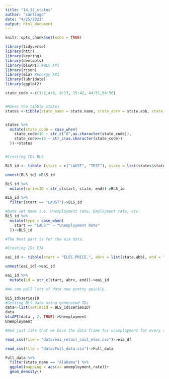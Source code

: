 ```yaml
---
title: "14_32_states"
author: "santiago"
date: "4/25/2021"
output: html_document
---
```


```r
knitr::opts_chunk$set(echo = TRUE)
```

```r
library(tidyverse)
library(httr)
library(keyring)
library(devtools)
library(blsAPI) #BLS API
library(rjson)
library(eia) #Energy API
library(lubridate)
library(ggplot2)
```

```r
state_code <-c(1:2,4:6, 8:13, 15:42, 44:51,54:56)


#Makes the tibble states
states <-tibble(state_name = state.name, state_abrv = state.abb, state_code = state_code)


states %>% 
  mutate(state_code = case_when(
    state_code<10 ~ str_c("0",as.character(state_code)),
    state_code>=10 ~ str_c(as.character(state_code))
  ))->states


#Creating IDs BLS

BLS_id <- tibble (start = c("LAUST", "TEST"), state = list(states$state_code), end = "0000000000003")

unnest(BLS_id)->BLS_id

BLS_id %>% 
  mutate(seriesID = str_c(start, state, end))->BLS_id

BLS_id %>% 
  filter(start == "LAUST")->BLS_id

#Data set name i.e. Unemployment rate, Employment rate, etc.
BLS_id %>% 
  mutate(type = case_when(
    start == "LAUST" ~ "Unemployment Rate"
  ))->BLS_id

#The Next part is for the eia data.

#Creating IDs EIA

eai_id <- tibble(start = "ELEC.PRICE.", abrv = list(state.abb), end = "-IND.M")

unnest(eai_id)->eai_id

eai_id %>% 
  mutate(id = str_c(start, abrv, end))->eai_id

#We can pull lots of data now pretty quickly.

BLS_id$seriesID
#Getting BLS data using generated IDs
data<-list(seriesid = BLS_id$seriesID)
data
blsAPI(data , 2, TRUE)->Unemployment
Unemployment

#And just like that we have the data frame for unemployment for every state for a year.

read_csv(file = "data/eai_retail_cost_elec.csv")->eia_df

```


```r

read_csv(file = "data/Full_data.csv")->Full_data

Full_data %>% 
  filter(state_name == "Alabama") %>% 
  ggplot(mapping = aes(x= unemployment_rate))+
  geom_density()


```


